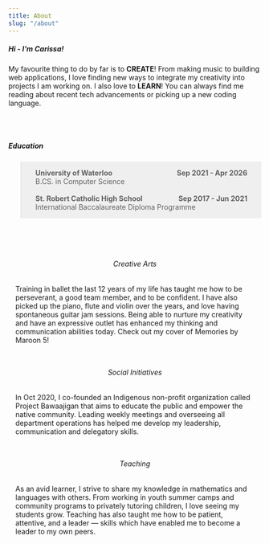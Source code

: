 ```yaml
---
title: About
slug: "/about"
---
```



<h5>Hi - I'm Carissa!</h5>
<p>
  My favourite thing to do by far is to <b>CREATE</b>! From making music to
  building web applications, I love finding new ways to integrate my creativity
  into projects I am working on. I also love to <b>LEARN</b>! You can always
  find me reading about recent tech advancements or picking up a new coding
  language.
</p>

<br />
<br />

<h5>Education</h5>
<blockquote style="padding: 1em 2em; background-color: hsl(0, 0%, 80%, 0.3);">
  <div style="display: flex; justify-content: space-between;">
    <div>
      <b>University of Waterloo</b>
    </div>
    <div>
      <b>Sep 2021 - Apr 2026</b>
    </div>
  </div>
  <div>B.CS. in Computer Science</div>
  <br />
  <div style="display: flex; justify-content: space-between;">
    <div>
      <b>St. Robert Catholic High School</b>
    </div>
    <div>
      <b>Sep 2017 - Jun 2021</b>
    </div>
  </div>
  <div>International Baccalaureate Diploma Programme</div>
</blockquote>

<!-- <span>
    <h5>Experiences</h5>
    Communications Intern @Qoom. Social Media Coordinator @St. Robert’s Art Council. Marketing
    Executive @Project Bawaajigan.
    I create visual posts, newsletters, blogs, and videos using Markdown/HTML/CSS, Canva, and 
    iMovie. Creating media content has allowed me to combine my interests in design and marketing. 
    Seeing how to make effective and appealing designs for a target audience has brought me insight
    on UI design for my web projects.

</span> -->

<br />
<br />

<div style="display: flex; flex-wrap: wrap;">
<span style="padding: 1em;">
    <h6 style="text-align: center; min-width: 200px;">Creative Arts</h6>
    Training in ballet the last 12 years of my life has taught me how to be perseverant, 
    a good team member, and to be confident. I have also picked up the piano, flute and 
    violin over the years, and love having spontaneous guitar jam sessions. Being able 
    to nurture my creativity and have an expressive outlet has enhanced my thinking and 
    communication abilities today. Check out my cover of Memories by Maroon 5!
</span>

<span style="padding: 1em;">
  <h6 style="text-align: center; min-width: 200px;">Social Initiatives</h6> 
  In Oct 2020, I co-founded an Indigenous non-profit organization called Project 
  Bawaajigan that aims to educate the public and empower the native community. 
  Leading weekly meetings and overseeing all department operations has helped me 
  develop my leadership, communication and delegatory skills.
</span>

<span style="padding: 1em;">
  <h6 style="text-align: center; min-width: 200px;">Teaching</h6> 
    As an avid learner, I strive to share my knowledge in mathematics and languages 
    with others. From working in youth summer camps and community programs to 
    privately tutoring children, I love seeing my students grow. Teaching has also 
    taught me how to be patient, attentive, and a leader — skills which have enabled
    me to become a leader to my own peers.
</span>
</div>